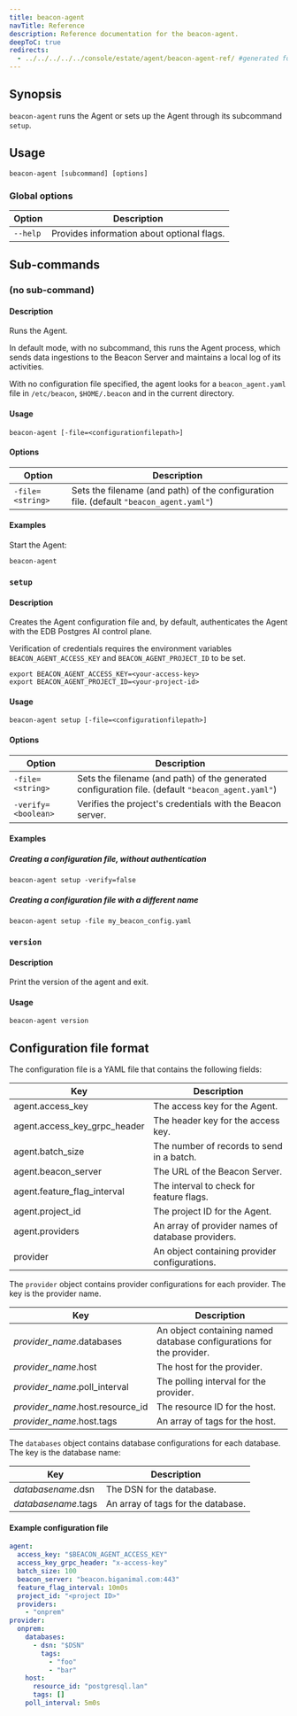 ```yaml
---
title: beacon-agent
navTitle: Reference
description: Reference documentation for the beacon-agent.
deepToC: true
redirects:
  - ../../../../../console/estate/agent/beacon-agent-ref/ #generated for docs/hm/release-1.2
---
```



## Synopsis

`beacon-agent` runs the Agent or sets up the Agent through its subcommand `setup`.

## Usage

```
beacon-agent [subcommand] [options]
```

### Global options

| Option   | Description                                |
|----------|--------------------------------------------|
| `--help` | Provides information about optional flags. |

## Sub-commands


### (no sub-command)

#### Description

Runs the Agent.

In default mode, with no subcommand, this runs the Agent process, which sends data ingestions to the Beacon Server and maintains a local log of its activities.

With no configuration file specified, the agent looks for a `beacon_agent.yaml` file in `/etc/beacon`, `$HOME/.beacon` and in the current directory.

#### Usage

```
beacon-agent [-file=<configurationfilepath>]
```

#### Options

| Option           | Description                                                                           |
|------------------|---------------------------------------------------------------------------------------|
| `-file=<string>` | Sets the filename (and path) of the configuration file. (default `"beacon_agent.yaml"`) |


#### Examples

Start the Agent:

```
beacon-agent
```

### `setup`

#### Description

Creates the Agent configuration file and, by default, authenticates the Agent with the EDB Postgres AI control plane.

Verification of credentials requires the environment variables `BEACON_AGENT_ACCESS_KEY` and `BEACON_AGENT_PROJECT_ID` to be set.

```shell
export BEACON_AGENT_ACCESS_KEY=<your-access-key>
export BEACON_AGENT_PROJECT_ID=<your-project-id>
```

#### Usage

```shell
beacon-agent setup [-file=<configurationfilepath>]
```

#### Options

| Option              | Description                                                                                       |
|---------------------|---------------------------------------------------------------------------------------------------|
| `-file=<string>`    | Sets the filename (and path) of the generated configuration file. (default `"beacon_agent.yaml"`) |
| `-verify=<boolean>` | Verifies the project's credentials with the Beacon server.                                        |

#### Examples

##### Creating a configuration file, without authentication

```
beacon-agent setup -verify=false
```

##### Creating a configuration file with a different name

```
beacon-agent setup -file my_beacon_config.yaml
```

### `version`

#### Description

Print the version of the agent and exit.

#### Usage

```
beacon-agent version
```


## Configuration file format

The configuration file is a YAML file that contains the following fields:

| Key                          | Description                               |
|------------------------------|-------------------------------------------|
| agent.access_key             | The access key for the Agent.      |
| agent.access_key_grpc_header | The header key for the access key.        |
| agent.batch_size             | The number of records to send in a batch. |
| agent.beacon_server          | The URL of the Beacon Server.             |
| agent.feature_flag_interval  | The interval to check for feature flags.  |
| agent.project_id             | The project ID for the Agent.      |
| agent.providers              | An array of provider names of database providers.  |
| provider                   | An object containing provider configurations. |

The `provider` object contains provider configurations for each provider. The key is the provider name.

| Key                              | Description                                                          |
|----------------------------------|----------------------------------------------------------------------|
| _provider_name_.databases        | An object containing named database configurations for the provider. |
| _provider_name_.host             | The host for the provider.                                           |
| _provider_name_.poll_interval    | The polling interval for the provider.                               |
| _provider_name_.host.resource_id | The resource ID for the host.                                        |
| _provider_name_.host.tags        | An array of tags for the host.                                       |

The `databases` object contains database configurations for each database. The key is the database name:

| Key                 | Description                        |
|---------------------|------------------------------------|
| _databasename_.dsn  | The DSN for the database.          |
| _databasename_.tags | An array of tags for the database. |



#### Example configuration file

```yaml
agent:
  access_key: "$BEACON_AGENT_ACCESS_KEY"
  access_key_grpc_header: "x-access-key"
  batch_size: 100
  beacon_server: "beacon.biganimal.com:443"
  feature_flag_interval: 10m0s
  project_id: "<project ID>"
  providers:
    - "onprem"
provider:
  onprem:
    databases:
      - dsn: "$DSN"
        tags:
          - "foo"
          - "bar"
    host:
      resource_id: "postgresql.lan"
      tags: []
    poll_interval: 5m0s
```

